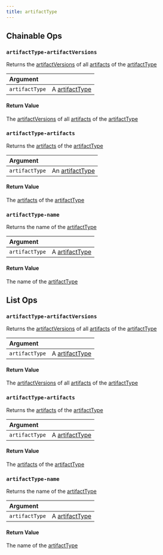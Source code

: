 ```yaml
---
title: artifactType
---
```

## Chainable Ops
<h3 id="artifactType-artifactVersions"><code>artifactType-artifactVersions</code></h3>

Returns the [artifactVersions](/ref/query-panel/artifact-version) of all [artifacts](/ref/query-panel/artifact) of the [artifactType](/ref/query-panel/artifact-type)

| Argument |  |
| :--- | :--- |
| `artifactType` | A [artifactType](/ref/query-panel/artifact-type) |

#### Return Value
The [artifactVersions](/ref/query-panel/artifact-version/) of all [artifacts](/ref/query-panel/artifact/) of the [artifactType](/ref/query-panel/artifact-type/)

<h3 id="artifactType-artifacts"><code>artifactType-artifacts</code></h3>

Returns the [artifacts](/ref/query-panel/artifact) of the [artifactType](/ref/query-panel/artifact-type/)

| Argument |  |
| :--- | :--- |
| `artifactType` | An [artifactType](/ref/query-panel/artifact-type/) |

#### Return Value
The [artifacts](/ref/query-panel/artifact) of the [artifactType](/ref/query-panel/artifact-type/)

<h3 id="artifactType-name"><code>artifactType-name</code></h3>

Returns the name of the [artifactType](/ref/query-panel/artifact-type/)

| Argument |  |
| :--- | :--- |
| `artifactType` | A [artifactType](/ref/query-panel/artifact-type) |

#### Return Value
The name of the [artifactType](/ref/query-panel/artifact-type)


## List Ops
<h3 id="artifactType-artifactVersions"><code>artifactType-artifactVersions</code></h3>

Returns the [artifactVersions](/ref/query-panel/artifact-version) of all [artifacts](/ref/query-panel/artifact) of the [artifactType](/ref/query-panel/artifact-type)

| Argument |  |
| :--- | :--- |
| `artifactType` | A [artifactType](/ref/query-panel/artifact-type) |

#### Return Value
The [artifactVersions](/ref/query-panel/artifact-version) of all [artifacts](/ref/query-panel/artifact) of the [artifactType](/ref/query-panel/artifact-type)

<h3 id="artifactType-artifacts"><code>artifactType-artifacts</code></h3>

Returns the [artifacts](/ref/query-panel/artifact) of the [artifactType](/ref/query-panel/artifact-type)

| Argument |  |
| :--- | :--- |
| `artifactType` | A [artifactType](/ref/query-panel/artifact-type) |

#### Return Value
The [artifacts](/ref/query-panel/artifact) of the [artifactType](/ref/query-panel/artifact-type)

<h3 id="artifactType-name"><code>artifactType-name</code></h3>

Returns the name of the [artifactType](/ref/query-panel/artifact-type)

| Argument |  |
| :--- | :--- |
| `artifactType` | A [artifactType](/ref/query-panel/artifact-type) |

#### Return Value
The name of the [artifactType](/ref/query-panel/artifact-type)

